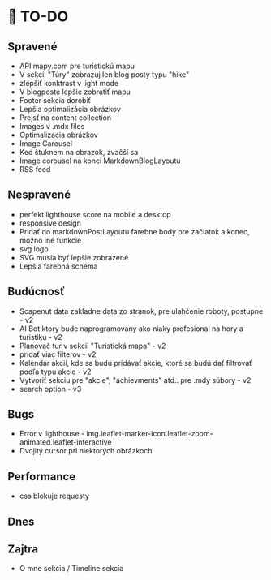 # 🚀 TO-DO

## Spravené
- API mapy.com pre turistickú mapu
- V sekcii "Túry" zobrazuj len blog posty typu "hike"
- zlepšiť konktrast v light mode
- V blogposte lepšie zobratiť mapu
- Footer sekcia dorobiť
- Lepšia optimalizácia obrázkov
- Prejsť na content collection
- Images v .mdx files
- Optimalizacia obrázkov
- Image Carousel
- Ked štuknem na obrazok, zvačší sa
- Image corousel na konci MarkdownBlogLayoutu
- RSS feed

## Nespravené
- perfekt lighthouse score na mobile a desktop
- responsive design
- Pridať do markdownPostLayoutu farebne body pre začiatok a konec, možno iné funkcie
- svg logo
- SVG musia byť lepšie zobrazené
- Lepšia farebná schéma

## Budúcnosť
- Scapenut data zakladne data zo stranok, pre ulahčenie roboty, postupne - v2
- AI Bot ktory bude naprogramovany ako niaky profesional na hory a turistiku - v2
- Planovač tur v sekcii "Turistická mapa" - v2
- pridať viac filterov - v2
- Kalendár akcií, kde sa budú pridávať akcie, ktoré sa budú dať filtrovať podľa typu akcie - v2
- Vytvoriť sekciu pre "akcie", "achievments" atd.. pre .mdy súbory - v2
- search option - v3

## Bugs
- Error v lighthouse - img.leaflet-marker-icon.leaflet-zoom-animated.leaflet-interactive
- Dvojitý cursor pri niektorých obrázkoch

## Performance
- css blokuje requesty

## Dnes

## Zajtra
- O mne sekcia / Timeline sekcia